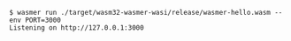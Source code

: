 ```shell copy filename="wasmer-hello"
$ wasmer run ./target/wasm32-wasmer-wasi/release/wasmer-hello.wasm --env PORT=3000
Listening on http://127.0.0.1:3000
```
